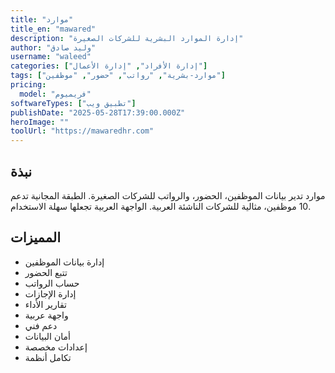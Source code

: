 ```yaml
---
title: "موارد"
title_en: "mawared"
description: "إدارة الموارد البشرية للشركات الصغيرة"
author: "وليد صادق"
username: "waleed"
categories: ["إدارة الأفراد", "إدارة الأعمال"]
tags: ["موارد-بشرية", "رواتب", "حضور", "موظفين"]
pricing:
  model: "فريميوم"
softwareTypes: ["تطبيق ويب"]
publishDate: "2025-05-28T17:39:00.000Z"
heroImage: ""
toolUrl: "https://mawaredhr.com"
---
```

## نبذة
موارد تدير بيانات الموظفين، الحضور، والرواتب للشركات الصغيرة. الطبقة المجانية تدعم 10 موظفين، مثالية للشركات الناشئة العربية. الواجهة العربية تجعلها سهلة الاستخدام.

## المميزات
- إدارة بيانات الموظفين
- تتبع الحضور
- حساب الرواتب
- إدارة الإجازات
- تقارير الأداء
- واجهة عربية
- دعم فني
- أمان البيانات
- إعدادات مخصصة
- تكامل أنظمة
